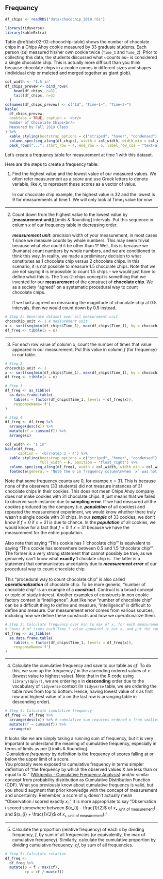 ## Frequency


```r
df_chips <- readRDS("data/chocochip_2019.rds")
```


```r
library(tidyverse)
library(kableExtra)
```


Table \@ref(tab:02-02-chocochip-table) shows the number of chocolate chips in a Chips Ahoy cookie measured by 33 graduate students. Each person (`Id`) measured his/her own cookie twice (`Time_1` and `Time_2`). Prior to collecting this data, the students discussed what ~counts as~ is considered a single chocolate chip. This is actually more difficult than you think because chocolate chips in a cookie comes in different sizes and shapes (individual chip or meleted and merged together as giant glob).


```r
col_width <- "1.5 in"
df_chips_prevew <- bind_rows(
    head(df_chips, n=3),
    tail(df_chips, n=3)
  )
colnames(df_chips_prevew) <- c("Id", "Time~1~", "Time~2~")
kable(
  df_chips_prevew,
  booktabs = TRUE, caption = '<br/>
  Number of Chocolate Chips<br/>
  Measured by Fall 2019 Class'
) %>%
  kable_styling(bootstrap_options = c("striped", "hover", "condensed"), full_width = F) %>% 
  column_spec(seq_along(df_chips), width = col_width, width_min = col_width, width_max = col_width) %>% 
  pack_rows("...", start_row = 4, end_row = 6, label_row_css = "text-align: center;")
```

Let's create a frequency table for measurement at time 1 with this dataset.

Here are the steps to create a frequency table:

<!-- Step 1 -->

1. Find the highest value and the lowest value of our measured values. We often refer measurement as a _*score*_ and use Greek letters to denote variable, like $x$, to represent these scores as a vector of value.
<br/>
<br/>
In our chocolate chip example, the highest value is 32 and the lowest is 9 for measurements at time 1. We will only look at Time~1~ value for now

---

<!-- Step 2, two column -->

2. Count down from the highest value to the lowest value by [__measurement unit__][Limits & Rounding] intervals. Put this sequence in column $x$ of our frequency table in decreasing order.  
<br/>
__*measurement unit*__: precision width of your measurement, in most cases $1$ since we measure counts by whole numbers. This may seem trivial because what else could it be other than $1$? Well, this is because we (humans) count numbers by whole numbers, and we are conditioned to think this way. In reality, we made a preliminary decision to what constitutes as 1 chocolate chip versus 2 chocolate chips. In this scenario, it is not possible to measure 1.5 chocolate chips. Note that we are not saying it is impossible to count 1.5 chips -- we would just have to define what this is. The 1-vs-2-chips concept is something that we invented for our __measurement__ of the construct of __chocolate chip__. We as a society "agreed" on a systematic procedural way to count chocolate chips.  
<br/>
If we had a agreed on measuring the magnitude of chocolate chip at $0.5$ intervals, then we would count down by $0.5$ instead. 


```r
# Step 2: Generate dataset over all measurement unit
chocochip_unit <- 1 # measurement unit
x <- sort(seq(min(df_chips$Time_1), max(df_chips$Time_1), by = chocochip_unit), decreasing = T)
df_freq <- tibble(x = x)
```


---

<!-- Step 3, two column -->

3. For each row value of column $x$, count the number of times that value appeared in our measurement. Put this value in column $f$ (for frequency) in our table.

```r
# Step 2
chocochip_unit <- 1
x <- sort(seq(min(df_chips$Time_1), max(df_chips$Time_1), by = chocochip_unit), decreasing = T)
df_freq <- tibble(x = x)

# Step 3
df_freq <- as_tibble(
  as.data.frame.table(
    table(x = factor(df_chips$Time_1, levels = df_freq$x)), 
    responseName='f')
)

# Step 4
df_freq <- df_freq %>% 
  arrange(desc(x)) %>%
  mutate(cf = cumsum(f)) %>% 
  arrange(x)

col_width <- "1 in"
kable(df_freq,
      caption = '<br/>Step 3 - 4') %>%
  kable_styling(bootstrap_options = c("striped", "hover", "condensed"), 
                full_width = F, position = "float_right") %>% 
  column_spec(seq_along(df_freq), width = col_width, width_min = col_width, width_max = col_width) %>% 
  footnote(general = "Note the 0 in frequency column\nwhen `x` was not measured.")
```

Note that some frequency counts are 0, for exampe $x = 31$. This is because none of the observers (33 students) did not measure instances of 31 chocolate chips in their cookies. This does not mean Chips Ahoy company does not make cookies with 31 chocolate chips. It just means that we failed to observe such instance due to __sampling error__. If we had measured all the cookies produced by the company (i.e. __*population*__ of all cookies) and repeated the measurement experiment, we would know whether there truly wasn't a single cookie with 31 chips. In our __*sample*__ of 33 cookies, we don't know if $f = 0$ if $x = 31$ is due to chance. In the __*population*__ of all cookies, we would know for a fact that $f = 0$ if $x = 31$ because we have the measurement for the entire population.  
<br/>
Also note that saying "This cookie has 1 'chocolate chip'" is equivalent to saying "This cookie has somewhere between 0.5 and 1.5 'chocolate chip'". The former is a very strong statement that cannot possibly be true, as we genuinely can't know what __exactly__ 1 choclate chip is. The latter is a statement that communicates uncertainty due to __*measurement error*__ of our procedural way to count chocolate chip.  
<br/>
This "procedural way to count chocolate chip" is also called __*operationalization*__ of chocolate chip. To be more generic, "number of chocolate chip" is an example of a __*construct*__. Contruct is a broad concept or topic of study interest. Another examples of constructs in non cookie-factory context is "intelligence". Just like how "number of chocolate chip" can be a difficult thing to define and measure, "intelligence" is difficult to define and measure. Our measurement error comes from various sources, including how we define these constructs and how we operationalize them.

```r
# Step 3: Calculate frequency over min to max of x, for each measurement unit
# Count # of times each Time_1 value appeared in our x, and put the counts in column f
df_freq <- as_tibble(
  as.data.frame.table(
    table(x = factor(df_chips$Time_1, levels = df_freq$x)), 
    responseName='f')
)
```

---

<!-- Step 4-->

4. Calculate the cumulative frequency and save to our table as $cf$. To do this, we sum up the frequency $f$ in the ascending ordered values of $x$ (lowest value to highest value). Note that in the R code using `library(dplyr)`, we are ordering x in __descending__ order due to the vocabulary of `tidyverse` context (In `tidyverse` table, we are ordering the table rows from top to bottom. Hence, having lowest value of $x$ as first row and highest value of $x$ on the last row is arranging table in descending order).

```r
# Step 4: Calculate cumulative frequency
df_freq <- df_freq %>% 
  arrange(desc(x)) %>% # cumulative sum requires ordered x from smallest to highest
  mutate(cf = cumsum(f)) %>% 
  arrange(x)
```


It looks like we are simply taking a running sum of frequency, but it is very important to understand the meaning of cumulative frequency, especially in terms of limits as per [Limits & Rounding]. 
<br/>
&nbsp;_Cumulative frequency_ by definition is the frequency of scores falling at or below the upper limit of a score. 
<br/>
You probably were exposed to cumulative frequency in terms simpler definition of "the frequency by which the observed values X are less than or equal to Xr." ([Wikipedia - Cumulative Frequency Analysis](https://en.wikipedia.org/wiki/Cumulative_frequency_analysis)) and/or similar concept from probability distribution as Cumulative Distribution Function (CDF). What you previously know about cumulative frequency is valid, but you should augment that prior knowledge with the concept of measurement and uncertainty. Remember, a score of $x_{i}$ doesn't actually mean "Observation $i$ scored exactly $x_{i}$." It is more appropriate to say "Observation $i$ scored somewhere between $(x_{i} - \frac{1}{2}$ of $x_{\bullet, \text{unit of measurement}})$ and $(x_{i} + \frac{1}{2}$ of $x_{\bullet, \text{unit of measurement}})$."


---

<!-- Step 5-->

5. Calculate the proportion (relative frequency) of each $x$ by dividing frequency, $f$, by sum of all frequencies (or equivalently, the max of cumulative frequency). Similarly, calculate the cumulative proportion by dividing cumulative frequency, $cf$, by sum of all frequencies.


```r
# Step 5: Calculate relative
df_freq <- 
  df_freq %>% 
  mutate(p = f / max(cf),
         cp = cf / max(cf))

```



